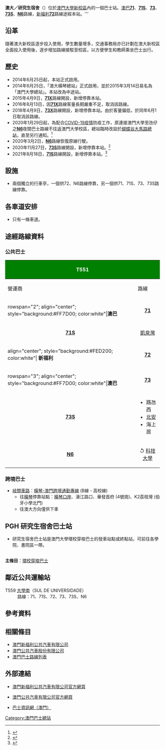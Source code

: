 {{公共汽車總站資訊
|總站名稱             =澳大／研究生宿舍
|外文名稱             = UM／RESIDÊNCIA DE E. DE PÓS-GRADUAÇÃO
|外文語言             = 葡文
|代表圖像             = UM PGH Taipa Direction 202011.jpg
|所在地點             = 澳門
|本站編號             = T551
|所在區域             = [[氹仔|氹仔]]
|所在分區             = [[氹仔|氹仔]]
|所在街道             =[[大學大馬路|大學大馬路]]
|啟用日期             = 2014年6月25日
|關閉日期             = 
|以本站作為總站路線     =
|途經本站路線         = '''[[澳巴|澳巴]]'''：71、71S、73、73S、N6<br />'''[[新福利|新福利]]'''：72
|接駁交通工具         = 
|附近主要街道         =[[大學大馬路|大學大馬路]]
|附近著名建築物或景點  = [[澳門大學新校區|澳門大學新校區]]
|備註               = 
|佈局圖             =
|}}

'''澳大／研究生宿舍'''（{{lang-pt|'''UM／RESIDÊNCIA DE E. DE PÓS-GRADUAÇÃO'''}}）位於[[澳門大學新校區|澳門大學新校區]]內的一個巴士站。[[澳巴|澳巴]]'''[[澳門巴士71路線|71]]'''、'''[[澳門巴士71S路線|71S]]'''、'''[[澳門巴士73路線|73]]'''、'''[[澳門巴士73S路線|73S]]'''、'''[[澳門巴士N6路線|N6]]'''路線，[[新福利|新福利]]'''[[澳門巴士72路線|72]]'''路線途經本站。'''

== 沿革 ==
隨著澳大新校區逐步投入使用，學生數量增多，交通事務局亦已計劃在澳大新校區全面投入使用後，逐步增加路線接駁至校區，以方便學生和教師乘坐巴士出行。

== 歷史 ==
* 2014年6月25日起，本站正式啟用。
*2014年6月25日，「澳大橫琴總站」正式啟用，並於2015年3月14日易名為「澳門大學總站」。本站改為中途站。
* 2015年4月9日，'''[[澳門巴士71X路線|71X]]'''路線開設，新增停靠本站。
* 2016年8月13日，因'''[[澳門巴士71X路線|71X]]'''路線客量長期嚴重不足，取消該路線。
* 2018年4月9日，'''[[澳門巴士73X路線|73X]]'''路線開設，新增停靠本站。由於客量偏低，於同年6月1日取消該路線。
*2020年1月29日起，為配合[[2019冠狀病毒病澳門疫情|COVID-19疫情]]防疫工作，原連接澳門大學至氹仔之'''[[澳門巴士N6路線|N6]]'''夜間巴士路線不往返澳門大學校區，總站臨時改設於[[蝴蝶谷大馬路總站|蝴蝶谷大馬路總站]]，直至另行通知。<ref>{{Cite web|title=配合防疫往返澳大巴士服務周三起調整安排|url=http://www.dsat.gov.mo/bus/site/bus_news_detail.aspx?a_id=CCC9110299350C1A5844C7EF8151A8FA|accessdate=2020-01-27|author=|date=|format=|publisher=|language=|archive-date=2020-03-27|archive-url=https://web.archive.org/web/20200327233017/http://www.dsat.gov.mo/bus/site/bus_news_detail.aspx?a_id=CCC9110299350C1A5844C7EF8151A8FA|dead-url=no}}</ref>
*2020年3月2日，'''[[澳門巴士N6路線|N6]]'''路線恢復原線行駛。
*2020年11月27日，'''[[澳門巴士73S路線|73S]]'''路線開設，新增停靠本站。<ref>{{cite news|title=73巴士路線特班車11月27日起投入服務 助早晚尖峰時段疏導客流|url=http://www.dsat.gov.mo/bus/site/bus_news_detail.aspx?a_id=83790422C29A6E988D771A1A291AB753|accessdate=2020-11-26|agency=[[澳門特別行政區新聞局|澳門特別行政區新聞局]]|publisher=[[交通事務局|交通事務局]]|date=2020-11-26|archive-date=2021-09-22|archive-url=https://web.archive.org/web/20210922024618/http://www.dsat.gov.mo/bus/site/bus_news_detail.aspx?a_id=83790422C29A6E988D771A1A291AB753|dead-url=no}}</ref>
*2021年8月18日，'''[[澳門巴士71S路線|71S]]'''路線開設，新增停靠本站。<ref>{{cite news |title=巴士服務8月分階段調整 |url=https://www.gcs.gov.mo/detail/zh-hant/N21GUfpK9Q;jsessionid=6A979566C92BDBFE5821CA018B398F64.app01?0 |accessdate=2021-07-21 |agency=[[澳門特別行政區新聞局|澳門特別行政區新聞局]]}}</ref>

== 設施 ==
*兩個獨立的行車亭，一個供72、N6路線停靠，另一個供71、71S、73、73S路線停靠。

== 各車道安排 ==
*只有一條車道。

== 途經路線資料 ==
=== 公共巴士 ===
{| width=100% class="wikitable"
! colspan="2" style="background:green; color:white"|T551
! colspan="4" style="background:green; color:white" |澳大／研究生宿舍 <br> UM／RESIDÊNCIA DE E. DE PÓS-GRADUAÇÃO
|-
! 營運商
! 路線
! 出發地
! 目的地
! 途經地點
! 備註
|-
|rowspan="2"; align="center"; style="background:#FF7D00; color:white"|'''澳巴'''
|align="center"| '''[[澳門巴士71路線|71]]'''
|rowspan="6"; align="center"| [[澳門大學總站|澳門大學]]
|align="center"| ↺ [[亞馬喇前地總站|亞馬喇前地]]
|
*[[澳門百老匯|百老匯]]
*[[皇庭海景酒店|皇庭海景酒店]]
*海洋大馬路
|align="center"| '''循環線'''
|-
|align="center"| '''[[澳門巴士71S路線|71S]]'''
|align="center"| [[凱泉灣總站|凱泉灣]]
|
*[[澳門百老匯|澳門百老匯]]
*[[皇庭海景酒店|皇庭海景酒店]]
*[[媽閣總站|媽閣]]
|align="center"| '''71路線特班車<br>例假日及強制性假期停駛<br>服務時間請查看本線詳細資料'''
|-
|align="center"; style="background:#FED200; color:white"| '''新福利'''
|align="center"| '''[[澳門巴士72路線|72]]'''
|align="center"| ↺ [[湖畔大廈總站|湖畔大廈]]
|
*路氹西
*[[澳門運動場|澳門運動場]]
*[[花城公園|花城公園]]
|rowspan="2"; align="center"| '''循環線'''
|-
|rowspan="3"; align="center"; style="background:#FF7D00; color:white"|'''澳巴'''
|align="center"| '''[[澳門巴士73路線|73]]'''
|rowspan="2"; align="center"| ↺ 黑沙環衛生中心
|
*[[皇庭海景酒店|皇庭海景酒店]]
*[[亞馬喇前地總站|亞馬喇前地]]
*海上居
|-
|align="center"| '''[[澳門巴士73S路線|73S]]'''
|
*路氹西
*[[北安_(澳門)|北安]]
*海上居
|align="center"| '''循環線<br>73路線特班車<br>只於星期一至六尖峰時段服務<br>星期日及強制性假日停駛'''
|-
|align="center"| '''[[澳門巴士N6路線|N6]]'''
|align="center"| ↺ [[澳門科技大學|科技大學]]
|
*[[皇庭海景酒店|皇庭海景酒店]]
*[[澳門運動場|澳門運動場]]
*[[氹仔中央公園|氹仔中央公園]]
|align="center"| '''循環夜間路線'''
|}

=== 跨境巴士 ===
* [[岐關車路|岐關車路]]：[[橫琴-澳門跨境通勤專線|橫琴-澳門跨境通勤專線]] (B線 - 高校線)
** 往[[横琴粤澳深度合作区|橫琴]]停靠站點：[[横琴口岸|橫琴口岸]]、濠江路口、華發首府 (4號崗)、K2荔枝灣 (伯牙小學北門)
** 往澳大方向僅供下車

==PGH 研究生宿舍巴士站==
*研究生宿舍巴士站是澳門大學環校穿梭巴士的發車站點或終點站，可前往各學院、書院區一帶。
<br />'''主條目'''：[[澳門大學新校區_#環校穿梭巴士|環校穿梭巴士]]

== 鄰近公共運輸站 ==
;T559 [[大學南|大學南]]（SUL DE UNIVERSIDADE）
:路線：71、71S、72、73、73S、N6
== 參考資料 ==
{{reflist}}

== 相關條目 ==
* [[澳門新福利公共汽車有限公司|澳門新福利公共汽車有限公司]]
* [[澳門公共汽車股份有限公司|澳門公共汽車股份有限公司]]
* [[澳門巴士路線列表|澳門巴士路線列表]]

== 外部連結 ==
*{{zh-tw}}[http://www.transmac.com.mo/ 澳門新福利公共汽車有限公司官方網頁] {{Wayback|url=http://www.transmac.com.mo/ |date=20100310023129 }}
*{{zh-tw}}[http://www.tcm.com.mo/ 澳門公共汽車有限公司官方網頁] {{Wayback|url=http://www.tcm.com.mo/ |date=20090227080458 }}
*{{zh-tw}}[http://www.i-busnet.com/macau 巴士資訊網（澳門）] {{Wayback|url=http://www.i-busnet.com/macau |date=20200928161656 }}

{{澳門巴士總站列表}}

[[Category:澳門巴士總站|Category:澳門巴士總站]]